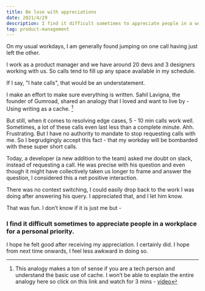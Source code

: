```yaml
---
title: Be lose with appreciations
date: 2021/4/29
description: I find it difficult sometimes to appreciate people in a workplace for a personal priority.
tag: product-management
---
```


On my usual workdays, I am generally found jumping on one call having just left the other.

I work as a product manager and we have around 20 devs and 3 designers working with us. So calls tend to fill up any space available in my schedule.

If I say, "I hate calls", that would be an understatement.

I make an effort to make sure everything is written. Sahil Lavigna, the founder of Gumroad, shared an analogy that I loved and want to live by - Using writing as a cache. [^1]

But still, when it comes to resolving edge cases, 5 - 10 min calls work well. Sometimes, a lot of these calls even last less than a complete minute. Ahh. Frustrating. But I have no authority to mandate to stop requesting calls with me. So I begrudgingly accept this fact - that my workday will be bombarded with these super short calls.

Today, a developer (a new addition to the team) asked me doubt on slack, instead of requesting a call. He was precise with his question and even though it might have collectively taken us longer to frame and answer the question, I considered this a net positive interaction.

There was no context switching, I could easily drop back to the work I was doing after answering his query.
I appreciated that, and I let him know.

That was fun. I don’t know if it is just me but -

### I find it difficult sometimes to appreciate people in a workplace for a personal priority.

I hope he felt good after receiving my appreciation. I certainly did.
I hope from next time onwards, I feel less awkward in doing so.

[^1]: This analogy makes a ton of sense if you are a tech person and understand the basic use of cache. I won’t be able to explain the entire analogy here so click on this link and watch for 3 mins - [video](https://youtu.be/grXrGaT7DLw?t=823)
